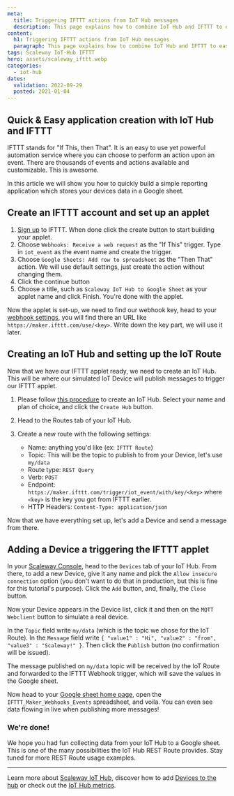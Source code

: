 ```yaml
---
meta:
  title: Triggering IFTTT actions from IoT Hub messages
  description: This page explains how to combine IoT Hub and IFTTT to easily make powerful applications.
content:
  h1: Triggering IFTTT actions from IoT Hub messages
  paragraph: This page explains how to combine IoT Hub and IFTTT to easily make powerful applications.
tags: Scaleway IoT-Hub IFTTT
hero: assets/scaleway_ifttt.webp
categories:
  - iot-hub
dates:
  validation: 2022-09-29
  posted: 2021-01-04
---
```


## Quick & Easy application creation with IoT Hub and IFTTT

IFTTT stands for "If This, then That". It is an easy to use yet powerful automation service where you can choose to perform an action upon an event. There are thousands of events and actions available and customizable. This is awesome.

In this article we will show you how to quickly build a simple reporting application which stores your devices data in a Google sheet.


## Create an IFTTT account and set up an applet

1. [Sign up](https://ifttt.com/) to IFTTT. When done click the create button to start building your applet.
2. Choose `Webhooks: Receive a web request` as the "If This" trigger. Type in `iot_event` as the event name and create the trigger.
3. Choose `Google Sheets: Add row to spreadsheet` as the "Then That" action. We will use default settings, just create the action without changing them.
4. Click the continue button
    <Lightbox src="scaleway-iothub_ifttt_howto_applet_continue.webp" alt="" />
5. Choose a title, such as `Scaleway IoT Hub to Google Sheet` as your applet name and click Finish. You're done with the applet.
    <Lightbox src="scaleway-iothub_ifttt_howto_applet_done.webp" alt="" />

Now the applet is set-up, we need to find our webhook key, head to your [webhook settings](https://ifttt.com/maker_webhooks/settings), you will find there an URL like `https://maker.ifttt.com/use/<key>`. Write down the key part, we will use it later.

## Creating an IoT Hub and setting up the IoT Route

Now that we have our IFTTT applet ready, we need to create an IoT Hub. This will be where our simulated IoT Device will publish messages to trigger our IFTTT applet.

1. Please follow [this procedure](/iot/iot-hub/how-to/create-hub) to create an IoT Hub. Select your name and plan of choice, and click the `Create Hub` button.
2. Head to the Routes tab of your IoT Hub.
3. Create a new route with the following settings:
    - Name: anything you'd like (ex: `IFTTT Route`)
    - Topic: This will be the topic to publish to from your Device, let's use `my/data`
    - Route type: `REST Query`
    - Verb: `POST`
    - Endpoint: `https://maker.ifttt.com/trigger/iot_event/with/key/<key>` where `<key>` is the key you got from IFTTT earlier.
    - HTTP Headers: `Content-Type: application/json`

    <Lightbox src="scaleway-iothub_ifttt_howto_route.webp" alt="" />

Now that we have everything set up, let's add a Device and send a message from there.

## Adding a Device a triggering the IFTTT applet

In your [Scaleway Console](https://console.scaleway.com), head to the `Devices` tab of your IoT Hub. From there, to add a new Device, give it any name and pick the `Allow insecure connection` option (you don't want to do that in production, but this is fine for this tutorial's purpose). Click the `Add` button, and, finally, the `Close` button.

Now your Device appears in the Device list, click it and then on the `MQTT Webclient` button to simulate a real device.

In the `Topic` field write `my/data` (which is the topic we chose for the IoT Route). In the `Message` field write `{ "value1" : "Hi", "value2" : "from", "value3" : "Scaleway!" }`. Then click the `Publish` button (no confirmation will be issued).

<Lightbox src="scaleway-iothub_ifttt_howto_webclient.webp" alt="" />

The message published on `my/data` topic will be received by the IoT Route and forwarded to the IFTTT Webhook trigger, which will save the values in the Google sheet.

Now head to your [Google sheet home page](https://docs.google.com/spreadsheets/), open the `IFTTT_Maker_Webhooks_Events` spreadsheet, and voila. You can even see data flowing in live when publishing more messages!

<Lightbox src="scaleway-iothub_ifttt_howto_googlesheet.webp" alt="" />

### We're done!

We hope you had fun collecting data from your IoT Hub to a Google sheet. This is one of the many possibilities the IoT Hub REST Route provides. Stay tuned for more REST Route usage examples.

---

Learn more about [Scaleway IoT Hub](/iot/iot-hub/concepts), discover how to add [Devices to the hub](/iot/iot-hub/how-to/add-device) or check out the [IoT Hub metrics](/iot/iot-hub/how-to/view-metrics).
